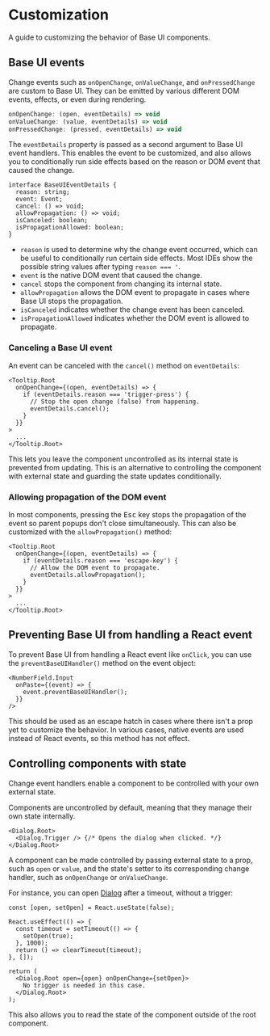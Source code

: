 # Customization

<Subtitle>A guide to customizing the behavior of Base UI components.</Subtitle>
<Meta name="description" content="A guide to customizing the behavior of Base UI components." />

## Base UI events

Change events such as `onOpenChange`, `onValueChange`, and `onPressedChange` are custom to Base UI.
They can be emitted by various different DOM events, effects, or even during rendering.

```js title="Base UI event signatures"
onOpenChange: (open, eventDetails) => void
onValueChange: (value, eventDetails) => void
onPressedChange: (pressed, eventDetails) => void
```

The `eventDetails` property is passed as a second argument to Base UI event handlers.
This enables the event to be customized, and also allows you to conditionally run side effects based on the reason or DOM event that caused the change.

```tsx title="eventDetails object"
interface BaseUIEventDetails {
  reason: string;
  event: Event;
  cancel: () => void;
  allowPropagation: () => void;
  isCanceled: boolean;
  isPropagationAllowed: boolean;
}
```

- `reason` is used to determine why the change event occurred, which can be useful to conditionally run certain side effects.
  Most IDEs show the possible string values after typing `reason === '`.
- `event` is the native DOM event that caused the change.
- `cancel` stops the component from changing its internal state.
- `allowPropagation` allows the DOM event to propagate in cases where Base UI stops the propagation.
- `isCanceled` indicates whether the change event has been canceled.
- `isPropagationAllowed` indicates whether the DOM event is allowed to propagate.

### Canceling a Base UI event

An event can be canceled with the `cancel()` method on `eventDetails`:

```tsx title="Prevent a tooltip from closing when pressing the trigger" "cancel"
<Tooltip.Root
  onOpenChange={(open, eventDetails) => {
    if (eventDetails.reason === 'trigger-press') {
      // Stop the open change (false) from happening.
      eventDetails.cancel();
    }
  }}
>
  ...
</Tooltip.Root>
```

This lets you leave the component uncontrolled as its internal state is prevented from updating.
This is an alternative to controlling the component with external state and guarding the state updates conditionally.

### Allowing propagation of the DOM event

In most components, pressing the <kbd>Esc</kbd> key stops the propagation of the event so parent popups don't close simultaneously.
This can also be customized with the `allowPropagation()` method:

```tsx title="Allowing propagation of the event" "allowPropagation"
<Tooltip.Root
  onOpenChange={(open, eventDetails) => {
    if (eventDetails.reason === 'escape-key') {
      // Allow the DOM event to propagate.
      eventDetails.allowPropagation();
    }
  }}
>
  ...
</Tooltip.Root>
```

## Preventing Base UI from handling a React event

To prevent Base UI from handling a React event like `onClick`, you can use the `preventBaseUIHandler()` method on the event object:

```tsx title="Prevent Base UI's default behavior"
<NumberField.Input
  onPaste={(event) => {
    event.preventBaseUIHandler();
  }}
/>
```

This should be used as an escape hatch in cases where there isn't a prop yet to customize the behavior.
In various cases, native events are used instead of React events, so this method has not effect.

## Controlling components with state

Change event handlers enable a component to be controlled with your own external state.

Components are uncontrolled by default, meaning that they manage their own state internally.

```tsx title="Uncontrolled dialog"
<Dialog.Root>
  <Dialog.Trigger /> {/* Opens the dialog when clicked. */}
</Dialog.Root>
```

A component can be made controlled by passing external state to a prop, such as `open` or `value`, and the state's setter to its corresponding change handler, such as `onOpenChange` or `onValueChange`.

For instance, you can open [Dialog](/react/components/dialog) after a timeout, without a trigger:

```tsx title="Controlled dialog"
const [open, setOpen] = React.useState(false);

React.useEffect(() => {
  const timeout = setTimeout(() => {
    setOpen(true);
  }, 1000);
  return () => clearTimeout(timeout);
}, []);

return (
  <Dialog.Root open={open} onOpenChange={setOpen}>
    No trigger is needed in this case.
  </Dialog.Root>
);
```

This also allows you to read the state of the component outside of the root component.
